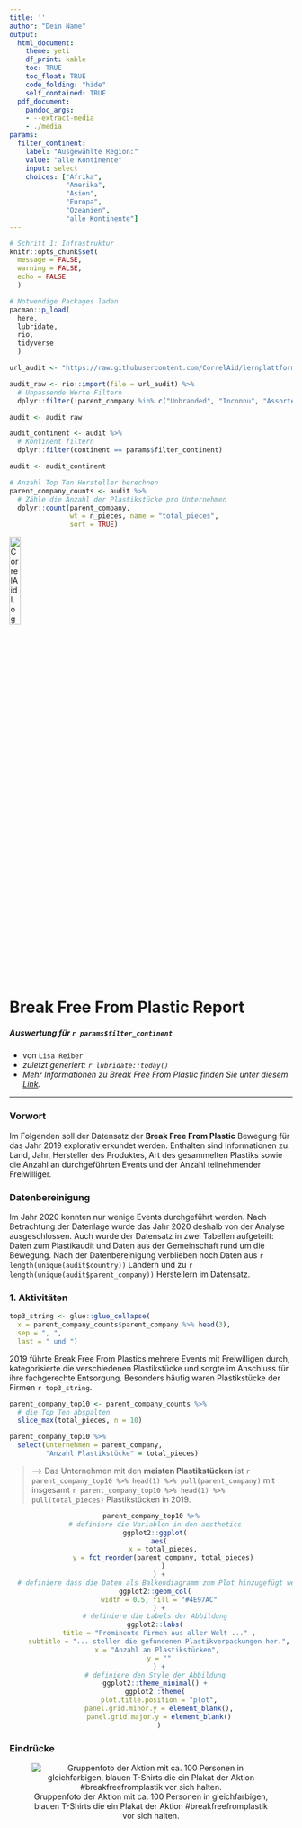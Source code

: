 ```yaml
---
title: ''
author: "Dein Name"
output:
  html_document: 
    theme: yeti
    df_print: kable
    toc: TRUE
    toc_float: TRUE
    code_folding: "hide"
    self_contained: TRUE
  pdf_document:
    pandoc_args:
    - --extract-media
    - ./media
params:
  filter_continent:
    label: "Ausgewählte Region:"
    value: "alle Kontinente"
    input: select
    choices: ["Afrika",
              "Amerika",
              "Asien",
              "Europa",
              "Ozeanien",
              "alle Kontinente"]
---
```


```r
# Schritt 1: Infrastruktur
knitr::opts_chunk$set(
  message = FALSE, 
  warning = FALSE, 
  echo = FALSE
  )

# Notwendige Packages laden
pacman::p_load(
  here,
  lubridate,
  rio,
  tidyverse
  )
```

```r
url_audit <- "https://raw.githubusercontent.com/CorrelAid/lernplattform/main/daten/bffp2019_audit_by_country_and_company.csv"

audit_raw <- rio::import(file = url_audit) %>% 
  # Unpassende Werte Filtern
  dplyr::filter(!parent_company %in% c("Unbranded", "Inconnu", "Assorted"))

audit <- audit_raw
```

<!-- Hier befindet sich ein kleiner Filter-Trick in dem Code-Chunk Header. Der ganze Code-Chunk wird nämlich nur ausgeführt, wenn die Bedingung die hinter `eval=` definiert ist `TRUE` ergibt. In diesem Fall bedeutet das, dass der Code nur ausgeführt wird, wenn der Parameter nicht `alle Kontinente` ist. Wenn also z.B. ein spezifischer Kontinent ausgewählt wurde. Nur dann ergibt es Sinn, den Datensatz zu filtern. -->

```r
audit_continent <- audit %>%
  # Kontinent filtern
  dplyr::filter(continent == params$filter_continent)

audit <- audit_continent
```

```r
# Anzahl Top Ten Hersteller berechnen
parent_company_counts <- audit %>%
  # Zähle die Anzahl der Plastikstücke pro Unternehmen
  dplyr::count(parent_company,
               wt = n_pieces, name = "total_pieces",
               sort = TRUE) 
```

[![CorrelAid Logo](https://betterplace-assets.betterplace.org/uploads/organisation/profile_picture/000/033/251/crop_original_bp1613490681_Logo.jpg "CorrelAid Logo"){width="20%"}](correlaid.org)

# Break Free From Plastic Report

##### Auswertung für `r params$filter_continent`

-   von `Lisa Reiber`
-   *zuletzt generiert: `r lubridate::today()`*
-   *Mehr Informationen zu Break Free From Plastic finden Sie unter diesem [Link](https://www.breakfreefromplastic.org).*

------------------------------------------------------------------------

### Vorwort

Im Folgenden soll der Datensatz der **Break Free From Plastic** Bewegung für das Jahr 2019 explorativ erkundet werden. Enthalten sind Informationen zu: Land, Jahr, Hersteller des Produktes, Art des gesammelten Plastiks sowie die Anzahl an durchgeführten Events und der Anzahl teilnehmender Freiwilliger.

### Datenbereinigung

Im Jahr 2020 konnten nur wenige Events durchgeführt werden. Nach Betrachtung der Datenlage wurde das Jahr 2020 deshalb von der Analyse ausgeschlossen. Auch wurde der Datensatz in zwei Tabellen aufgeteilt: Daten zum Plastikaudit und Daten aus der Gemeinschaft rund um die Bewegung. Nach der Datenbereinigung verblieben noch Daten aus `r length(unique(audit$country))` Ländern und zu `r length(unique(audit$parent_company))` Herstellern im Datensatz.

### 1. Aktivitäten

```r
top3_string <- glue::glue_collapse(
  x = parent_company_counts$parent_company %>% head(3), 
  sep = ", ", 
  last = " und ")
```

2019 führte Break Free From Plastics mehrere Events mit Freiwilligen durch, kategorisierte die verschiedenen Plastikstücke und sorgte im Anschluss für ihre fachgerechte Entsorgung. Besonders häufig waren Plastikstücke der Firmen `r top3_string`.

```r
parent_company_top10 <- parent_company_counts %>% 
  # die Top Ten abspalten
  slice_max(total_pieces, n = 10)

parent_company_top10 %>%
  select(Unternehmen = parent_company, 
         "Anzahl Plastikstücke" = total_pieces)
```

> | --> Das Unternehmen mit den **meisten Plastikstücken** ist `r parent_company_top10 %>% head(1) %>% pull(parent_company)` mit insgesamt `r parent_company_top10 %>% head(1) %>% pull(total_pieces)` Plastikstücken in 2019.

<center>

```r
parent_company_top10 %>%
  # definiere die Variablen in den aesthetics
  ggplot2::ggplot(
    aes(
      x = total_pieces,
      y = fct_reorder(parent_company, total_pieces)
      )
    ) +
  # definiere dass die Daten als Balkendiagramm zum Plot hinzugefügt werden sollen 
  ggplot2::geom_col(
    width = 0.5, fill = "#4E97AC"
    ) +
  # definiere die Labels der Abbildung
  ggplot2::labs(
    title = "Prominente Firmen aus aller Welt ..." ,
    subtitle = "... stellen die gefundenen Plastikverpackungen her.",
    x = "Anzahl an Plastikstücken", 
    y = ""
    ) +
  # definiere den Style der Abbildung
  ggplot2::theme_minimal() +
  ggplot2::theme(
    plot.title.position = "plot",
    panel.grid.minor.y = element_blank(),
    panel.grid.major.y = element_blank()
    )
```

</center>

\newpage

### Eindrücke

<center>

![Gruppenfoto der Aktion mit ca. 100 Personen in gleichfarbigen, blauen T-Shirts die ein Plakat der Aktion #breakfreefromplastik vor sich halten.](media/Titelbild.jpg "Titelbild")

</center>
